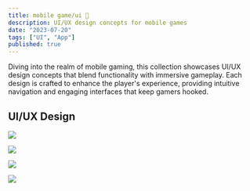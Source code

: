 ```yaml
---
title: mobile game/ui 👾
description: UI/UX design concepts for mobile games
date: "2023-07-20"
tags: ["UI", "App"]
published: true
---
```


Diving into the realm of mobile gaming, this collection showcases UI/UX design concepts that blend functionality with immersive gameplay. Each design is crafted to enhance the player's experience, providing intuitive navigation and engaging interfaces that keep gamers hooked.

## UI/UX Design

![](/game-ui-1.webp)

![](/game-ui-2.webp)

![](/game-ui-3.webp)

![](/game-ui-4.webp)
